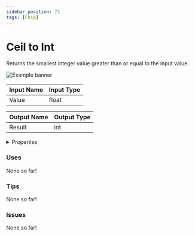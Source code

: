 ```yaml
---
sidebar_position: 73
tags: [Chip]
---
```


# Ceil to Int

Returns the smallest integer value greater than or equal to the input value.



![Example banner](./assets/38b502dc-dd35-4083-a2b0-8a8e5f69a958.svg)

| Input Name | Input Type |
|-----------|-----------|
| Value | float |

| Output Name | Output Type |
|-----------|-----------|
| Result | int |


<details>
  <summary>Properties</summary>
  <div>
    <div>
    <table>
      <thead>
        <tr>
          <th>Is beta required?</th>
          <th>❌</th>
        </tr>
        <tr>
          <th>Is this chip a trolling risk?</th>
          <th>❌</th>
        </tr>
        <tr>
          <th>Chip UUID</th>
          <th>38b502dc-dd35-4083-a2b0-8a8e5f69a958</th>
        </tr>
      </thead>
    </table>
    </div>
  </div>
</details>

### Uses

None so far!

### Tips

None so far!

### Issues

None so far!